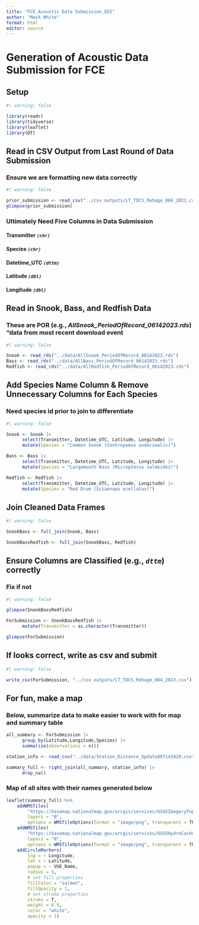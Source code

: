 ```yaml
---
title: "FCE_Acoustic Data Submission_EDI"
author: "Mack White"
format: html
editor: source
---
```


# Generation of Acoustic Data Submission for FCE

## Setup
```r
#| warning: false

library(readr)
library(tidyverse)
library(leaflet)
library(DT)
```

## Read in CSV Output from Last Round of Data Submission
### Ensure we are formatting new data correctly
```r
#| warning: false

prior_submission <- read_csv("../csv outputs/LT_TDCS_Rehage_004_2021.csv")
glimpse(prior_submission)
```

### Ultimately Need Five Columns in Data Submission
#### Transmitter *`(chr)`*
#### Species *`(chr)`*
#### Datetime_UTC *`(dttm)`*
#### Latitude *`(dbl)`*
#### Longitude *`(dbl)`*

## Read in Snook, Bass, and Redfish Data
### These are POR (e.g., *AllSnook_PeriodOfRecord_06142023.rds*) "data from most recent download event
```r
#| warning: false

Snook <- read_rds("../data/AllSnook_PeriodOfRecord_06142023.rds")
Bass <- read_rds("../data/AllBass_PeriodOfRecord_06142023.rds")
Redfish <- read_rds("../data/AllRedfish_PeriodOfRecord_06142023.rds")
```

## Add Species Name Column & Remove Unnecessary Columns for Each Species
### Need species id prior to join to differentiate
```r
#| warning: false

Snook <- Snook |> 
      select(Transmitter, Datetime_UTC, Latitude, Longitude) |> 
      mutate(Species = "Common Snook (Centropomus undecimalis)")

Bass <- Bass |> 
      select(Transmitter, Datetime_UTC, Latitude, Longitude) |> 
      mutate(Species = "Largemouth Bass (Micropterus salmoides)")

Redfish <- Redfish |> 
      select(Transmitter, Datetime_UTC, Latitude, Longitude) |> 
      mutate(Species = "Red Drum (Sciaenops ocellatus)")
```

## Join Cleaned Data Frames
```r
#| warning: false

SnookBass <- full_join(Snook, Bass)

SnookBassRedfish <- full_join(SnookBass, Redfish)
```

## Ensure Columns are Classified (e.g., *`dttm`*) correctly
### Fix if not
```r
#| warning: false

glimpse(SnookBassRedfish)

ForSubmission <- SnookBassRedfish |> 
      mutate(Transmitter = as.character(Transmitter))

glimpse(ForSubmission)
```

## If looks correct, write as csv and submit
```r
#| warning: false

write_csv(ForSubmission, "../csv outputs/LT_TDCS_Rehage_004_2023.csv")
```

## For fun, make a map
### Below, summarize data to make easier to work with for map and summary table
```r
all_summary <- ForSubmission |> 
      group_by(Latitude,Longitude,Species) |> 
      summarize(observations = n())

station_info <- read_csv("../data/Station_Distance_Updated07142020.csv")

summary_full <- right_join(all_summary, station_info) |> 
      drop_na()
```

### Map of all sites with their names generated below
```r
leaflet(summary_full) %>%
    addWMSTiles(
        "https://basemap.nationalmap.gov/arcgis/services/USGSImageryTopo/MapServer/WmsServer",
        layers = "0",
        options = WMSTileOptions(format = "image/png", transparent = TRUE)) %>%
    addWMSTiles(
        "https://basemap.nationalmap.gov/arcgis/services/USGSHydroCached/MapServer/WmsServer",
        layers = "0",
        options = WMSTileOptions(format = "image/png", transparent = TRUE)) %>%
    addCircleMarkers(
        lng = ~ Longitude,
        lat = ~ Latitude,
        popup = ~ VUE_Name,
        radius = 5,
        # set fill properties
        fillColor = "salmon",
        fillOpacity = 1,
        # set stroke properties
        stroke = T,
        weight = 0.5,
        color = "white",
        opacity = 1)
```


